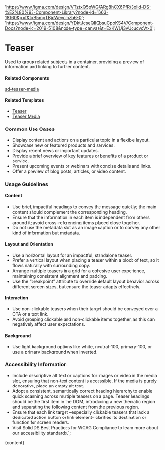 

  'https://www.figma.com/design/VTztxQ5pWG7ARg8hCX6PfR/Solid-DS-%E2%80%93-Component-Library?node-id=1663-18160&p=f&t=B5mgTBjcWeycmzb6-0';
  'https://www.figma.com/design/YDktJcseQIIQbsuCpoKS4V/Component-Docs?node-id=2019-5108&node-type=canvas&t=ExKWUj3vUoucvcVt-0';

# Teaser

Used to group related subjects in a container, providing a preview of information and linking to further content.

<DefaultStory />

<DocumentationLinks storybookLink="${storybookLink}" figmaLibrary="${figmaLibrary}" figmaDocs="${figmaDocs}" />

#### Related Components

[sd-teaser-media](/?path=/docs/components-sd-teaser-media--docs)

#### Related Templates

- [Teaser](/?path=/docs/templates-teaser--docs)
- [Teaser Media](/?path=/docs/templates-teaser-media--docs)

### Common Use Cases

- Display content and actions on a particular topic in a flexible layout.
- Showcase new or featured products and services.
- Display recent news or important updates.
- Provide a brief overview of key features or benefits of a product or service.
- Present upcoming events or webinars with concise details and links.
- Offer a preview of blog posts, articles, or video content.

### Usage Guidelines

#### Content

- Use brief, impactful headings to convey the message quickly; the main content should complement the corresponding heading.
- Ensure that the information in each item is independent from others around it; avoid cross-referencing items placed close together.
- Do not use the metadata slot as an image caption or to convey any other kind of information but metadata.

#### Layout and Orientation

- Use a horizontal layout for an impactful, standalone teaser.
- Prefer a vertical layout when placing a teaser within a block of text, so it flows naturally with surrounding copy.
- Arrange multiple teasers in a grid for a cohesive user experience, maintaining consistent alignment and padding.
- Use the “breakpoint” attribute to override default layout behavior across different screen sizes, but ensure the teaser adapts effectively.

#### Interaction

- Use non-clickable teasers when their target should be conveyed over a CTA or a text link.
- Avoid grouping clickable and non-clickable items together, as this can negatively affect user expectations.

#### Background

- Use light background options like white, neutral-100, primary-100, or use a primary background when inverted.

### Accessibility Information

- Include descriptive alt text or captions for images or video in the media slot, ensuring that non-text content is accessible. If the media is purely decorative, place an empty alt text.
- Adopt a consistent, semantically correct heading hierarchy to enable quick scanning across multiple teasers on a page. Teaser headings should be the first item in the DOM, introducing a new thematic region and separating the following content from the previous region.
- Ensure that each link target –especially clickable teasers that lack a dedicated action button or link element– clarifies its destination or function for screen readers.
- Visit <sd-link href="https://www.figma.com/design/YDktJcseQIIQbsuCpoKS4V/Component-Docs?node-id=10708-5011&t=Z1FxSGWkmXG5r5sw-4" target="_blank">Solid DS Best Practices for WCAG Compliance</sd-link> to learn more about our accessibility standards.`;

<Meta title="Components/sd-teaser/Overview" />

<OverviewFormatter story={SdTeaserStories.Default}>{content}</OverviewFormatter>
